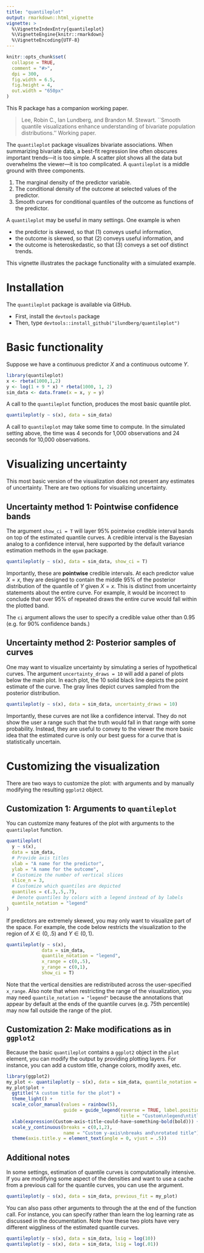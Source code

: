 ```yaml
---
title: "quantileplot"
output: rmarkdown::html_vignette
vignette: >
  %\VignetteIndexEntry{quantileplot}
  %\VignetteEngine{knitr::rmarkdown}
  %\VignetteEncoding{UTF-8}
---
```


```r
knitr::opts_chunk$set(
  collapse = TRUE,
  comment = "#>",
  dpi = 300, 
  fig.width = 6.5, 
  fig.height = 4, 
  out.width = "650px"
)
```

This R package has a companion working paper.

>Lee, Robin C., Ian Lundberg, and Brandon M. Stewart. ``Smooth quantile visualizations enhance understanding of bivariate population distributions.'' Working paper.

The `quantileplot` package visualizes bivariate associations. When summarizing bivariate data, a best-fit regression line often obscures important trends---it is too simple. A scatter plot shows all the data but overwhelms the viewer---it is too complicated. A `quantileplot` is a middle ground with three components.

1. The marginal density of the predictor variable.
2. The conditional density of the outcome at selected values of the predictor.
3. Smooth curves for conditional quantiles of the outcome as functions of the predictor.

A `quantileplot` may be useful in many settings. One example is when

* the predictor is skewed, so that (1) conveys useful information, 
* the outcome is skewed, so that (2) conveys useful information, and
* the outcome is heteroskedastic, so that (3) conveys a set oof distinct trends.

This vignette illustrates the package functionality with a simulated example.

# Installation

The `quantileplot` package is available via GitHub.

* First, install the `devtools` package
* Then, type `devtools::install_github("ilundberg/quantileplot")`

# Basic functionality

Suppose we have a continuous predictor $X$ and a continuous outcome $Y$. 

```r
library(quantileplot)
x <- rbeta(1000,1,2)
y <- log(1 + 9 * x) * rbeta(1000, 1, 2)
sim_data <- data.frame(x = x, y = y)
```

A call to the `quantileplot` function, produces the most basic quantile plot.
```r
quantileplot(y ~ s(x), data = sim_data)
```

A call to `quantileplot` may take some time to compute. In the simulated setting above, the time was 4 seconds for 1,000 observations and 24 seconds for 10,000 observations.

# Visualizing uncertainty

This most basic version of the visualization does not present any estimates of uncertainty. There are two options for visualizing uncertainty.

## Uncertainty method 1: Pointwise confidence bands

The argument `show_ci = T` will layer 95\% pointwise credible interval bands on top of the estimated quantile curves. A credible interval is the Bayesian analog to a confidence interval, here supported by the default variance estimation methods in the `qgam` package.

```r
quantileplot(y ~ s(x), data = sim_data, show_ci = T)
```

Importantly, these are **pointwise** credible intervals. At each predictor value $X = x$, they are designed to contain the middle 95\% of the posterior distribution of the quantile of $Y$ given $X = x$. This is distinct from uncertainty statements about the entire curve. For example, it would be incorrect to conclude that over 95\% of repeated draws the entire curve would fall within the plotted band.

The `ci` argument allows the user to specify a credible value other than 0.95 (e.g. for 90\% confidence bands.)

## Uncertainty method 2: Posterior samples of curves

One may want to visualize uncertainty by simulating a series of hypothetical curves. The argument `uncertainty_draws = 10` will add a panel of plots below the main plot. In each plot, the 10 solid black line depicts the point estimate of the curve. The gray lines depict curves sampled from the posterior distribution.

```r
quantileplot(y ~ s(x), data = sim_data, uncertainty_draws = 10)
```

Importantly, these curves are not like a confidence interval. They do not show the user a range such that the truth would fall in that range with some probability. Instead, they are useful to convey to the viewer the more basic idea that the estimated curve is only our best guess for a curve that is statistically uncertain.

# Customizing the visualization

There are two ways to customize the plot: with arguments and by manually modifying the resulting `ggplot2` object.

## Customization 1: Arguments to `quantileplot`

You can customize many features of the plot with arguments to the `quantileplot` function.

```r
quantileplot(
  y ~ s(x), 
  data = sim_data, 
  # Provide axis titles
  xlab = "A name for the predictor", 
  ylab = "A name for the outcome",
  # Customize the number of vertical slices
  slice_n = 3,
  # Customize which quantiles are depicted
  quantiles = c(.3,.5,.7),
  # Denote quantiles by colors with a legend instead of by labels
  quantile_notation = "legend"
)
```

If predictors are extremely skewed, you may only want to visualize part of the space. For example, the code below restricts the visualization to the region of $X\in(0,.5)$ and $Y\in (0,1)$.
```r
quantileplot(y ~ s(x), 
             data = sim_data,
             quantile_notation = "legend",
             x_range = c(0,.5),
             y_range = c(0,1),
             show_ci = T)
```

Note that the vertical densities are redistributed across the user-specified `x_range`. Also note that when restricting the range of the visualization, you may need `quantile_notation = "legend"` because the annotations that appear by default at the ends of the quantile curves (e.g. 75th percentile) may now fall outside the range of the plot.

## Customization 2: Make modifications as in `ggplot2`

Because the basic `quantileplot` contains a `ggplot2` object in the `plot` element, you can modify the output by providing plotting layers. For instance, you can add a custom title, change colors, modify axes, etc.

```r
library(ggplot2)
my_plot <- quantileplot(y ~ s(x), data = sim_data, quantile_notation = "legend")
my_plot$plot +
  ggtitle("A custom title for the plot") +
  theme_light() +
  scale_color_manual(values = rainbow(5),
                     guide = guide_legend(reverse = TRUE, label.position = "left",
                                          title = "Custom\nlegend\ntitle and\ncolors")) +
  xlab(expression(Custom~axis~title~could~have~something~bold(bold))) +
  scale_y_continuous(breaks = c(0,1,2),
                     name = "Custom y-axis\nbreaks and\nrotated title") +
  theme(axis.title.y = element_text(angle = 0, vjust = .5))
```

## Additional notes

In some settings, estimation of quantile curves is computationally intensive. If you are modifying some aspect of the densities and want to use a cache from a previous call for the quantile curves, you can use the \code{previous_fit} argument.

```r
quantileplot(y ~ s(x), data = sim_data, previous_fit = my_plot)
```

You can also pass other arguments to \code{mqgam} through the \code{...} at the end of the function call. For instance, you can specify rather than learn the log learning rate as discussed in the \code{mqgam} documentation. Note how these two plots have very different wiggliness of the estimated quantile curves.

```r
quantileplot(y ~ s(x), data = sim_data, lsig = log(10))
quantileplot(y ~ s(x), data = sim_data, lsig = log(.01))
```
